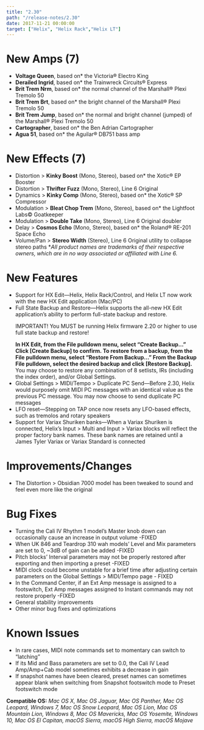 ```yaml
---
title: "2.30"
path: "/release-notes/2.30"
date: 2017-11-21 00:00:00
target: ["Helix", "Helix Rack","Helix LT"]
---
```


# New Amps (7)
- **Voltage Queen**, based on* the Victoria® Electro King
- **Derailed Ingrid**, based on* the Trainwreck Circuits® Express
- **Brit Trem Nrm**, based on* the normal channel of the Marshall® Plexi Tremolo 50
- **Brit Trem Brt**, based on* the bright channel of the Marshall® Plexi Tremolo 50
- **Brit Trem Jump**, based on* the normal and bright channel (jumped) of the Marshall® Plexi Tremolo 50
- **Cartographer**, based on* the Ben Adrian Cartographer
- **Agua 51**, based on* the Aguilar® DB751 bass amp

# New Effects (7)
- Distortion > **Kinky Boost** (Mono, Stereo), based on* the Xotic® EP Booster
- Distortion > **Thrifter Fuzz** (Mono, Stereo), Line 6 Original
- Dynamics > **Kinky Comp** (Mono, Stereo), based on* the Xotic® SP Compressor
- Modulation > **Bleat Chop Trem** (Mono, Stereo), based on* the Lightfoot Labs© Goatkeeper
- Modulation > **Double Take** (Mono, Stereo), Line 6 Original doubler
- Delay > **Cosmos Echo** (Mono, Stereo), based on* the Roland® RE-201 Space Echo
- Volume/Pan > **Stereo Width** (Stereo), Line 6 Original utility to collapse stereo paths
**All product names are trademarks of their respective owners, which are in no way associated or affiliated with Line 6.*

# New Features
- Support for HX Edit—Helix, Helix Rack/Control, and Helix LT now work with the new HX Edit application (Mac/PC)
- Full State Backup and Restore—Helix supports the all-new HX Edit application’s ability to perform full-state backup and restore. <p className="has-text-danger">IMPORTANT! You MUST be running Helix firmware 2.20 or higher to use full state backup and restore!</p> **In HX Edit, from the File pulldown menu, select “Create Backup…” Click [Create Backup] to confirm. To restore from a backup, from the File pulldown menu, select “Restore From Backup…” From the Backup File pulldown, select the desired backup and click [Restore Backup].** You may choose to restore any combination of 8 setlists, IRs (including the index order), and/or Global Settings.
- Global Settings > MIDI/Tempo > Duplicate PC Send—Before 2.30, Helix would purposely omit MIDI PC messages with an identical value as the previous PC message. You may now choose to send duplicate PC messages
- LFO reset—Stepping on TAP once now resets any LFO-based effects, such as tremolos and rotary speakers
- Support for Variax Shuriken banks—When a Variax Shuriken is connected, Helix’s Input > Multi and Input > Variax blocks will reflect the proper factory bank names. These bank names are retained until a James Tyler Variax or Variax Standard is connected

# Improvements/Changes
- The Distortion > Obsidian 7000 model has been tweaked to sound and feel even more like the original

# Bug Fixes
- Turning the Cali IV Rhythm 1 model’s Master knob down can occasionally cause an increase in output volume -FIXED
- When UK 846 and Teardrop 310 wah models’ Level and Mix parameters are set to 0, ~3dB of gain can be added -FIXED
- Pitch blocks’ Interval parameters may not be properly restored after exporting and then importing a preset -FIXED
- MIDI clock could become unstable for a brief time after adjusting certain parameters on the Global Settings > MIDI/Tempo page - FIXED
- In the Command Center, if an Ext Amp message is assigned to a footswitch, Ext Amp messages assigned to Instant commands may not restore properly -FIXED
- General stability improvements
- Other minor bug fixes and optimizations

# Known Issues
- In rare cases, MIDI note commands set to momentary can switch to “latching”
- If its Mid and Bass parameters are set to 0.0, the Cali IV Lead Amp/Amp+Cab model sometimes exhibits a decrease in gain
- If snapshot names have been cleared, preset names can sometimes appear blank when switching from Snapshot footswitch mode to Preset footswitch mode

**Compatible OS:** *Mac OS X, Mac OS Jaguar, Mac OS Panther, Mac OS Leopard, Windows 7, Mac OS Snow Leopard, Mac OS Lion, Mac OS Mountain Lion, Windows 8, Mac OS Mavericks, Mac OS Yosemite, Windows 10, Mac OS El Capitan, macOS Sierra, macOS High Sierra, macOS Mojave*